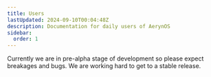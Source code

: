 ```yaml
---
title: Users
lastUpdated: 2024-09-10T00:04:48Z
description: Documentation for daily users of AerynOS
sidebar:
  order: 1
---
```



<Aside type="caution">
  Currently we are in pre-alpha stage of development so please expect breakages and bugs. We are working hard to get to a stable release.
</Aside>
